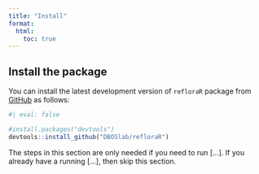 ```yaml
---
title: "Install"
format:
  html:
    toc: true
---
```


<style>
  body {
    background-image: url('/figures/reflora_bg.png');
    background-repeat: repeat-y;
    background-size: cover;
    background-attachment: fixed;
    background-position: top center;
    position: relative;
    z-index: 0;
  }

  .background-overlay {
    position: fixed;
    top: 0;
    left: 0;
    width: 100%;
    height: 100%;
    background-color: rgba(255, 255, 255, 0.8); /* white with 80% opacity */
    z-index: -1;
  }
</style>

## Install the package

You can install the latest development version of `refloraR` package from [GitHub](https://github.com/DBOSlab/refloraR) as follows:


```r
#| eval: false

#install.packages("devtools")
devtools::install_github("DBOSlab/refloraR")
```

:::{.callout-caution}
The steps in this section are only needed if you need to run [...]. If you already have a running [...], then skip this section. 
:::
